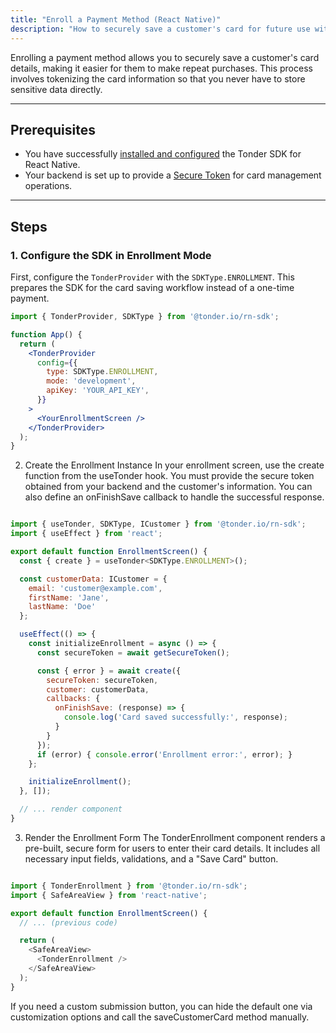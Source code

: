 ```yaml
---
title: "Enroll a Payment Method (React Native)"
description: "How to securely save a customer's card for future use with the React Native SDK."
---
```


Enrolling a payment method allows you to securely save a customer's card details, making it easier for them to make repeat purchases. This process involves tokenizing the card information so that you never have to store sensitive data directly.

---

## Prerequisites

-   You have successfully [installed and configured](/sdk-integration/mobile/react-native/installation) the Tonder SDK for React Native.
-   Your backend is set up to provide a [Secure Token](/sdk-integration/web/js-lite/make-a-payment) for card management operations.

---

## Steps

### 1. Configure the SDK in Enrollment Mode

First, configure the `TonderProvider` with the `SDKType.ENROLLMENT`. This prepares the SDK for the card saving workflow instead of a one-time payment.

```jsx title="App.js"
import { TonderProvider, SDKType } from '@tonder.io/rn-sdk';

function App() {
  return (
    <TonderProvider
      config={{
        type: SDKType.ENROLLMENT,
        mode: 'development',
        apiKey: 'YOUR_API_KEY',
      }}
    >
      <YourEnrollmentScreen />
    </TonderProvider>
  );
}
```

2. Create the Enrollment Instance
In your enrollment screen, use the create function from the useTonder hook. You must provide the secure token obtained from your backend and the customer's information. You can also define an onFinishSave callback to handle the successful response.

```js

import { useTonder, SDKType, ICustomer } from '@tonder.io/rn-sdk';
import { useEffect } from 'react';

export default function EnrollmentScreen() {
  const { create } = useTonder<SDKType.ENROLLMENT>();

  const customerData: ICustomer = {
    email: 'customer@example.com',
    firstName: 'Jane',
    lastName: 'Doe'
  };

  useEffect(() => {
    const initializeEnrollment = async () => {
      const secureToken = await getSecureToken(); 

      const { error } = await create({
        secureToken: secureToken,
        customer: customerData,
        callbacks: {
          onFinishSave: (response) => {
            console.log('Card saved successfully:', response);
          }
        }
      });
      if (error) { console.error('Enrollment error:', error); }
    };

    initializeEnrollment();
  }, []);

  // ... render component
}
```

3. Render the Enrollment Form
The TonderEnrollment component renders a pre-built, secure form for users to enter their card details. It includes all necessary input fields, validations, and a "Save Card" button.

```js

import { TonderEnrollment } from '@tonder.io/rn-sdk';
import { SafeAreaView } from 'react-native';

export default function EnrollmentScreen() {
  // ... (previous code)

  return (
    <SafeAreaView>
      <TonderEnrollment />
    </SafeAreaView>
  );
}
```

If you need a custom submission button, you can hide the default one via customization options and call the saveCustomerCard method manually.